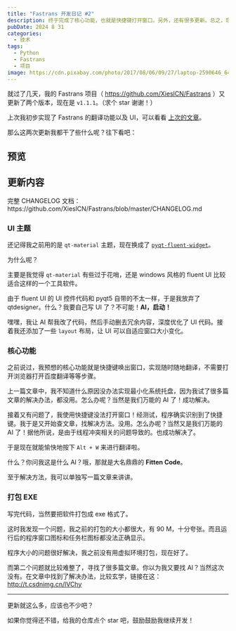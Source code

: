 ```yaml
---
title: "Fastrans 开发日记 #2"
description: 终于完成了核心功能，也就是快捷键打开窗口。另外，还有很多更新。总之，现在可以快乐地使用 exe 啦！
pubDate: 2024 8 31
categories:
  - 技术
tags:
  - Python
  - Fastrans
  - 项目
image: https://cdn.pixabay.com/photo/2017/08/06/09/27/laptop-2590646_640.jpg
---
```


就过了几天，我的 Fastrans 项目（ https://github.com/XieslCN/Fastrans ）又更新了两个版本，现在是 `v1.1.1`。（求个 star 谢谢！）

<LinkCard 
  title="Github 链接"
  desc="https://github.com/XieslCN/Fastrans"
  url="https://github.com/XieslCN/Fastrans"
/>

上次我初步实现了 Fastrans 的翻译功能以及 UI，可以看看 [上次的文章](./2024-08-26)。

那么这两次更新我都干了些什么呢？往下看吧：

## 预览

<Diff l="https://pic.imgdb.cn/item/66d2b235d9c307b7e9e7aa4a.png" r="https://pic.imgdb.cn/item/66d2b899d9c307b7e9f3678f.png"></Diff>

## 更新内容

<Info>
    完整 CHANGELOG 文档：https://github.com/XieslCN/Fastrans/blob/master/CHANGELOG.md
</Info>

### UI 主题

还记得我之前用的是 `qt-material` 主题，现在换成了 [`pyqt-fluent-widget`](https://github.com/zhiyiYo/PyQt-Fluent-Widgets)。

为什么呢？

主要是我觉得 `qt-material` 有些过于花哨，还是 windows 风格的 fluent UI 比较适合这样的一个工具软件。

由于 fluent UI 的 UI 控件代码和 pyqt5 自带的不太一样，于是我放弃了 qtdesigner。什么？我要自己写 UI 了？不可能！**AI，启动！**

嘿嘿，我让 AI 帮我改了代码，然后手动删去冗余内容，深度优化了 UI 代码。接着我还添加了一些 `layout` 布局，让 UI 可以自适应窗口大小变化。

### 核心功能

之前说过，我预想的核心功能就是快捷键唤出窗口，实现随时随地翻译，不需要打开浏览器打开百度翻译等等步骤。

上一篇文章中，我不知道什么原因没办法实现最小化系统托盘，因为我试了很多篇文章的解决办法，都没用。怎么办呢？当然是我们万能的 AI 了！成功解决。

接着又有问题了，我使用快捷键没法打开窗口！经测试，程序确实识别到了快捷键。我于是又开始查文章，找解决方法。没用。怎么办呢？当然又是我们万能的 AI 了！据他所说，是由于线程冲突相关的问题导致的。也成功解决了。

于是现在就能愉快地按下 `Alt + W` 来进行翻译啦。

什么？你问我这是什么 AI？哦，那就是大名鼎鼎的 **Fitten Code**。

至于解决方法，我可以单独写一篇文章来讲讲。

### 打包 EXE

写完代码，当然要把软件打包成 exe 格式了。

这时我发现一个问题，我之前的打包的大小都很大，有 90 M，十分夸张。而且运行后的程序窗口图标和任务栏图标都没法正确显示。

程序大小的问题很好解决，我之前没有用虚拟环境打包，现在好了。

而第二个问题就比较难整了，寻找了很多篇文章。你以为我又要找 AI？当然这次没有。在文章中找到了解决办法，比较玄学，链接在这：http://t.csdnimg.cn/lVChy

---

更新就这么多，应该也不少吧？

如果你觉得还不错，给我的仓库点个 star 吧，鼓励鼓励我继续开发！